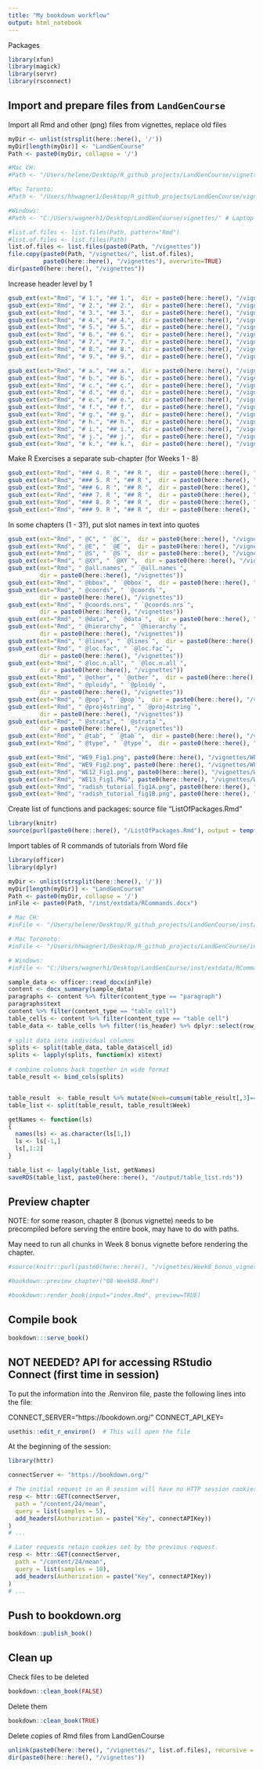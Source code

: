 ```yaml
---
title: "My bookdown workflow"
output: html_notebook
---
```


Packages

```r
library(xfun)
library(magick)
library(servr)
library(rsconnect)
```

## Import and prepare files from `LandGenCourse`

Import all Rmd and other (png) files from vignettes, replace old files

```r
myDir <- unlist(strsplit(here::here(), '/'))
myDir[length(myDir)] <- "LandGenCourse"
Path <- paste0(myDir, collapse = '/')

#Mac CH:
#Path <- "/Users/helene/Desktop/R_github_projects/LandGenCourse/vignettes/"

#Mac Toronto:
#Path <- "/Users/hhwagner1/Desktop/R_github_projects/LandGenCourse/vignettes/"

#Windows:
#Path <- "C:/Users/wagnerh1/Desktop/LandGenCourse/vignettes/" # Laptop

#list.of.files <- list.files(Path, pattern="Rmd")
#list.of.files <- list.files(Path)
list.of.files <- list.files(paste0(Path, "/vignettes"))
file.copy(paste0(Path, "/vignettes/", list.of.files), 
          paste0(here::here(), "/vignettes"), overwrite=TRUE)
dir(paste0(here::here(), "/vignettes"))

```

Increase header level by 1

```r
gsub_ext(ext="Rmd", "# 1.", "## 1.",  dir = paste0(here::here(), "/vignettes"))
gsub_ext(ext="Rmd", "# 2.", "## 2.",  dir = paste0(here::here(), "/vignettes"))
gsub_ext(ext="Rmd", "# 3.", "## 3.",  dir = paste0(here::here(), "/vignettes"))
gsub_ext(ext="Rmd", "# 4.", "## 4.",  dir = paste0(here::here(), "/vignettes"))
gsub_ext(ext="Rmd", "# 5.", "## 5.",  dir = paste0(here::here(), "/vignettes"))
gsub_ext(ext="Rmd", "# 6.", "## 6.",  dir = paste0(here::here(), "/vignettes"))
gsub_ext(ext="Rmd", "# 7.", "## 7.",  dir = paste0(here::here(), "/vignettes"))
gsub_ext(ext="Rmd", "# 8.", "## 8.",  dir = paste0(here::here(), "/vignettes"))
gsub_ext(ext="Rmd", "# 9.", "## 9.",  dir = paste0(here::here(), "/vignettes"))

gsub_ext(ext="Rmd", "# a.", "## a.",  dir = paste0(here::here(), "/vignettes"))
gsub_ext(ext="Rmd", "# b.", "## b.",  dir = paste0(here::here(), "/vignettes"))
gsub_ext(ext="Rmd", "# c.", "## c.",  dir = paste0(here::here(), "/vignettes"))
gsub_ext(ext="Rmd", "# d.", "## d.",  dir = paste0(here::here(), "/vignettes"))
gsub_ext(ext="Rmd", "# e.", "## e.",  dir = paste0(here::here(), "/vignettes"))
gsub_ext(ext="Rmd", "# f.", "## f.",  dir = paste0(here::here(), "/vignettes"))
gsub_ext(ext="Rmd", "# g.", "## g.",  dir = paste0(here::here(), "/vignettes"))
gsub_ext(ext="Rmd", "# h.", "## h.",  dir = paste0(here::here(), "/vignettes"))
gsub_ext(ext="Rmd", "# i.", "## i.",  dir = paste0(here::here(), "/vignettes"))
gsub_ext(ext="Rmd", "# j.", "## j.",  dir = paste0(here::here(), "/vignettes"))
gsub_ext(ext="Rmd", "# k.", "## k.",  dir = paste0(here::here(), "/vignettes"))

```
Make R Exercises a separate sub-chapter (for Weeks 1 - 8)

```r
gsub_ext(ext="Rmd", "### 4. R ", "## R ",  dir = paste0(here::here(), "/vignettes"))
gsub_ext(ext="Rmd", "### 5. R ", "## R ",  dir = paste0(here::here(), "/vignettes"))
gsub_ext(ext="Rmd", "### 6. R ", "## R ",  dir = paste0(here::here(), "/vignettes"))
gsub_ext(ext="Rmd", "### 7. R ", "## R ",  dir = paste0(here::here(), "/vignettes"))
gsub_ext(ext="Rmd", "### 8. R ", "## R ",  dir = paste0(here::here(), "/vignettes"))
gsub_ext(ext="Rmd", "### 9. R ", "## R ",  dir = paste0(here::here(), "/vignettes"))
```

In some chapters (1 - 3?), put slot names in text into quotes
```r
gsub_ext(ext="Rmd", " @C", " `@C`",  dir = paste0(here::here(), "/vignettes"))
gsub_ext(ext="Rmd", " @E", " `@E`",  dir = paste0(here::here(), "/vignettes"))
gsub_ext(ext="Rmd", " @S", " `@S`",  dir = paste0(here::here(), "/vignettes"))
gsub_ext(ext="Rmd", " @XY", " `@XY`",  dir = paste0(here::here(), "/vignettes"))
gsub_ext(ext="Rmd", " @all.names", " `@all.names`",  
         dir = paste0(here::here(), "/vignettes"))
gsub_ext(ext="Rmd", " @bbox", " `@bbox`",  dir = paste0(here::here(), "/vignettes"))
gsub_ext(ext="Rmd", " @coords", " `@coords`",  
         dir = paste0(here::here(), "/vignettes"))
gsub_ext(ext="Rmd", " @coords.nrs", " `@coords.nrs`",  
         dir = paste0(here::here(), "/vignettes"))
gsub_ext(ext="Rmd", " @data", " `@data`",  dir = paste0(here::here(), "/vignettes"))
gsub_ext(ext="Rmd", " @hierarchy", " `@hierarchy`",  
         dir = paste0(here::here(), "/vignettes"))
gsub_ext(ext="Rmd", " @lines", " `@lines`",  dir = paste0(here::here(), "/vignettes"))
gsub_ext(ext="Rmd", " @loc.fac", " `@loc.fac`",  
         dir = paste0(here::here(), "/vignettes"))
gsub_ext(ext="Rmd", " @loc.n.all", " `@loc.n.all`",  
         dir = paste0(here::here(), "/vignettes"))
gsub_ext(ext="Rmd", " @other", " `@other`",  dir = paste0(here::here(), "/vignettes"))
gsub_ext(ext="Rmd", " @ploidy", " `@ploidy`",  
         dir = paste0(here::here(), "/vignettes"))
gsub_ext(ext="Rmd", " @pop", " `@pop`",  dir = paste0(here::here(), "/vignettes"))
gsub_ext(ext="Rmd", " @proj4string", " `@proj4string`",  
         dir = paste0(here::here(), "/vignettes"))
gsub_ext(ext="Rmd", " @strata", " `@strata`",  
         dir = paste0(here::here(), "/vignettes"))
gsub_ext(ext="Rmd", " @tab", " `@tab`",  dir = paste0(here::here(), "/vignettes"))
gsub_ext(ext="Rmd", " @type", " `@type`",  dir = paste0(here::here(), "/vignettes"))
```

```r
gsub_ext(ext="Rmd", "WE9_Fig1.png", paste0(here::here(), "/vignettes/WE9_Fig1.png"),  dir = paste0(here::here(), "/vignettes"))
gsub_ext(ext="Rmd", "WE9_Fig2.png", paste0(here::here(), "/vignettes/WE9_Fig2.png"),  dir = paste0(here::here(), "/vignettes"))
gsub_ext(ext="Rmd", "WE12_Fig1.png", paste0(here::here(), "/vignettes/WE12_Fig1.png"),  dir = paste0(here::here(), "/vignettes"))
gsub_ext(ext="Rmd", "WE13_Fig1.PNG", paste0(here::here(), "/vignettes/WE13_Fig1.PNG"),  dir = paste0(here::here(), "/vignettes"))
gsub_ext(ext="Rmd", "radish_tutorial_fig1A.png", paste0(here::here(), "/vignettes/radish_tutorial_fig1A.png"),  dir = paste0(here::here(), "/vignettes"))
gsub_ext(ext="Rmd", "radish_tutorial_fig1B.png", paste0(here::here(), "/vignettes/radish_tutorial_fig1B.png"),  dir = paste0(here::here(), "/vignettes"))
```


Create list of functions and packages: source file "ListOfPackages.Rmd" 

```r
library(knitr)
source(purl(paste0(here::here(), "/ListOfPackages.Rmd"), output = tempfile()))
```


Import tables of R commands of tutorials from Word file


```r
library(officer)
library(dplyr)

myDir <- unlist(strsplit(here::here(), '/'))
myDir[length(myDir)] <- "LandGenCourse"
Path <- paste0(myDir, collapse = '/')
inFile <- paste0(Path, "/inst/extdata/RCommands.docx")

# Mac CH:
#inFile <- "/Users/helene/Desktop/R_github_projects/LandGenCourse/inst/extdata/RCommands.docx"

# Mac Toronoto:
#inFile <- "/Users/hhwagner1/Desktop/R_github_projects/LandGenCourse/inst/extdata/RCommands.docx"

# Windows:
#inFile <- "C:/Users/wagnerh1/Desktop/LandGenCourse/inst/extdata/RCommands.docx"

sample_data <- officer::read_docx(inFile)
content <- docx_summary(sample_data)
paragraphs <- content %>% filter(content_type == "paragraph")
paragraphs$text
content %>% filter(content_type == "table cell")
table_cells <- content %>% filter(content_type == "table cell")
table_data <- table_cells %>% filter(!is_header) %>% dplyr::select(row_id, cell_id, text)
 
# split data into individual columns
splits <- split(table_data, table_data$cell_id)
splits <- lapply(splits, function(x) x$text)
 
# combine columns back together in wide format
table_result <- bind_cols(splits)


table_result  <- table_result %>% mutate(Week=cumsum(table_result[,3]=="Comments"))
table_list <- split(table_result, table_result$Week)

getNames <- function(ls)
{
  names(ls) <- as.character(ls[1,])
  ls <- ls[-1,] 
  ls[,1:2]
}

table_list <- lapply(table_list, getNames)
saveRDS(table_list, paste0(here::here(), "/output/table_list.rds"))
```



## Preview chapter

NOTE: for some reason, chapter 8 (bonus vignette) needs to be precompiled before serving the entire book, may have to do with paths.

May need to run all chunks in Week 8 bonus vignette before rendering the chapter.

```r
#source(knitr::purl(paste0(here::here(), "/vignettes/Week8_bonus_vignette.Rmd")))

#bookdown::preview_chapter("08-Week08.Rmd")

#bookdown::render_book(input="index.Rmd", preview=TRUE)
```


## Compile book

```r
bookdown:::serve_book()
```


## NOT NEEDED? API for accessing RStudio Connect (first time in session)

To put the information into the .Renviron file, paste the following lines into the file:

CONNECT_SERVER="https://bookdown.org/"
CONNECT_API_KEY=

```r
usethis::edit_r_environ()  # This will open the file
```

At the beginning of the session:

```r
library(httr)

connectServer <- "https://bookdown.org/"

# The initial request in an R session will have no HTTP session cookies.
resp <- httr::GET(connectServer, 
  path = "/content/24/mean",
  query = list(samples = 5),
  add_headers(Authorization = paste("Key", connectAPIKey))
)
# ...

# Later requests retain cookies set by the previous request.
resp <- httr::GET(connectServer, 
  path = "/content/24/mean",
  query = list(samples = 10),
  add_headers(Authorization = paste("Key", connectAPIKey))
)
# ...
```


## Push to bookdown.org

```r
bookdown::publish_book()
```

## Clean up

Check files to be deleted

```r
bookdown::clean_book(FALSE)
```

Delete them

```r
bookdown::clean_book(TRUE)
```

Delete copies of Rmd files from LandGenCourse

```r
unlink(paste0(here::here(), "/vignettes/", list.of.files), recursive = FALSE)
dir(paste0(here::here(), "/vignettes"))
```

